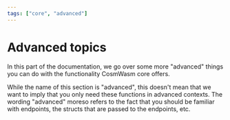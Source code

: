 ```yaml
---
tags: ["core", "advanced"]
---
```



# Advanced topics

In this part of the documentation, we go over some more "advanced" things you can do with the
functionality CosmWasm core offers.

<Callout>
  While the name of this section is "advanced", this doesn't mean that we want to imply that you
  only need these functions in advanced contexts. The wording "advanced" moreso refers to the fact
  that you should be familiar with endpoints, the structs that are passed to the endpoints, etc.
</Callout>
